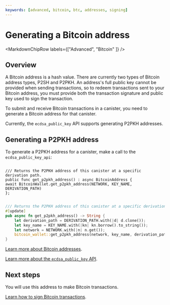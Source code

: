 ```yaml
---
keywords: [advanced, bitcoin, btc, addresses, signing]
---
```



# Generating a Bitcoin address

<MarkdownChipRow labels={["Advanced", "Bitcoin" ]} />

## Overview

A Bitcoin address is a hash value. There are currently two types of Bitcoin address types, P2SH and P2PKH. An address's full public key cannot be provided when sending transactions, so to redeem transactions sent to your Bitcoin address, you must provide both the transaction signature and public key used to sign the transaction.

To submit and receive Bitcoin transactions in a canister, you need to generate a Bitcoin address for that canister.

Currently, the `ecdsa_public_key` API supports generating P2PKH addresses.

## Generating a P2PKH address

To generate a P2PKH address for a canister, make a call to the `ecdsa_public_key_api`:

<Tabs groupId="language">
<TabItem value="motoko" label="Motoko" default>

```motoko

/// Returns the P2PKH address of this canister at a specific derivation path.
public func get_p2pkh_address() : async BitcoinAddress {
await BitcoinWallet.get_p2pkh_address(NETWORK, KEY_NAME, DERIVATION_PATH)
};

```

</TabItem>
<TabItem value="rust" label="Rust">

```rust

/// Returns the P2PKH address of this canister at a specific derivation path.
#[update]
pub async fn get_p2pkh_address() -> String {
    let derivation_path = DERIVATION_PATH.with(|d| d.clone());
    let key_name = KEY_NAME.with(|kn| kn.borrow().to_string());
    let network = NETWORK.with(|n| n.get());
    bitcoin_wallet::get_p2pkh_address(network, key_name, derivation_path).await
}

```
</TabItem>

[Learn more about Bitcoin addresses](https://en.bitcoin.it/wiki/Transaction#Pay-to-PubkeyHash).

[Learn more about the `ecdsa_public_key` API](/docs/current/references/ic-interface-spec/#ic-ecdsa_public_key).

## Next steps

You will use this address to make Bitcoin transactions.

[Learn how to sign Bitcoin transactions](sign-transactions.mdx).

